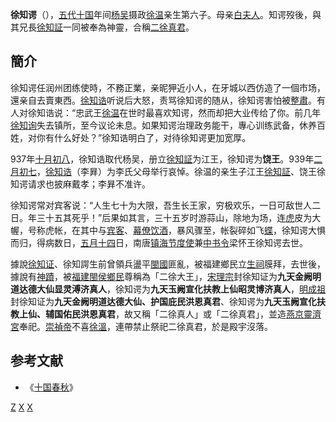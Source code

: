 '''徐知谔'''（{{bd|905年||939年|catIdx=X}}），[[五代十国|五代十国]]年间[[杨吴|杨吴]]摄政[[徐温|徐温]]亲生第六子。母亲[[白夫人_(徐温)|白夫人]]。知谔歿後，與其兄長[[徐知証|徐知証]]一同被奉為神靈，合稱[[二徐真君|二徐真君]]。

==簡介==
徐知谔任润州团练使時，不務正業，亲昵狎近小人，在牙城以西仿造了一個市场，還亲自去賣東西。[[徐知诰|徐知诰]]听说后大怒，责骂徐知谔的随从，徐知谔害怕被[[整肅|整肅]]。有人对徐知诰说：“忠武王[[徐温|徐温]]在世时最喜欢知谔，然而却把大业传给了你。前几年[[徐知询|徐知询]]失去镇所，至今议论未息。如果知谔治理政务能干，專心训练武备，休养百姓，对你有什么好处？”徐知诰明白了，对待徐知谔更加宽厚。

937年[[十月初八|十月初八]]，徐知诰取代杨吴，册立[[徐知証|徐知証]]为江王，徐知谔为'''饶王'''。939年[[二月初七|二月初七]]，[[徐知诰|徐知诰]]（李昪）为李氏父母举行哀悼。徐温的亲生子江王[[徐知証|徐知証]]、饶王徐知谔请求也披麻戴孝；李昪不准许。

徐知谔常对宾客说：“人生七十为大限，吾生长王家，穷极欢乐，一日可敌世人二日。年三十五其死乎！”后果如其言，三十五岁时游蒜山，除地为场，连[[虎|虎]]皮为大幄，号称虎帐，在其中与[[宾客|宾客]]、[[幕僚|幕僚]][[饮酒|饮酒]]，暴风骤至，帐裂碎如飞[[蝶|蝶]]，徐知谔大惧而归，得病数日，[[五月十四|五月十四]]日，南唐[[镇海节度使|镇海节度使]]兼[[中书令|中书令]]梁怀王徐知谔去世。

據說[[徐知证|徐知证]]、徐知諤生前曾領兵盪平[[閩國|閩國]]匪亂，被福建鄉民立[[生祠|生祠]]膜拜，去世後，據說有[[神蹟|神蹟]]，被[[福建|福建]][[閩侯|閩侯]][[鄉民|鄉民]]尊稱為「二徐大王」，[[宋理宗|宋理宗]]封徐知证为'''九天金阙明道达德大仙显灵溥济真人'''，徐知谔为'''九天玉阙宣化扶教上仙昭灵博济真人'''，[[明成祖|明成祖]]封徐知证为'''九天金阙明道达德大仙、护国庇民洪恩真君'''、徐知谔为'''九天玉阙宣化扶教上仙、辅国佑民洪恩真君'''，故又稱「二徐真人」或「二徐真君」，並造[[燕京靈濟宮|燕京靈濟宮]]奉祀。[[崇禎帝|崇禎帝]]不喜[[徐溫|徐溫]]，連帶禁止祭祀二徐真君，於是殿宇沒落。

== 参考文献 ==
*《[[十国春秋|十国春秋]]》

[[Category:徐姓|Z]]
[[Category:镇海军节度使|X]]
[[Category:五代十国政治人物|X]]